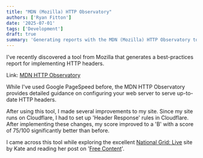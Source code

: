 ```yaml
---
title: "MDN (Mozilla) HTTP Observatory"
authors: ['Ryan Fitton']
date: '2025-07-01'
tags: ['Development']
draft: true
summary: 'Generating reports with the MDN (Mozilla) HTTP Observatory tool.'
---
```


I've recently discovered a tool from Mozilla that generates a best-practices report for implementing HTTP headers.  

Link: [MDN HTTP Observatory](https://developer.mozilla.org/en-US/observatory)  

While I've used Google PageSpeed before, the MDN HTTP Observatory provides detailed guidance on configuring your web server to serve up-to-date HTTP headers.  

After using this tool, I made several improvements to my site. Since my site runs on Cloudflare, I had to set up 'Header Response' rules in Cloudflare. After implementing these changes, my score improved to a 'B' with a score of 75/100 significantly better than before.  

I came across this tool while exploring the excellent [National Grid: Live](https://grid.iamkate.com/) site by Kate and reading her post on '[Free Content](https://iamkate.com/ideas/free-content/)'.  
